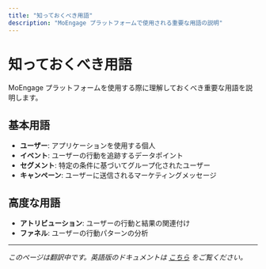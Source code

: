 ```yaml
---
title: "知っておくべき用語"
description: "MoEngage プラットフォームで使用される重要な用語の説明"
---
```


# 知っておくべき用語

MoEngage プラットフォームを使用する際に理解しておくべき重要な用語を説明します。

## 基本用語

- **ユーザー**: アプリケーションを使用する個人
- **イベント**: ユーザーの行動を追跡するデータポイント
- **セグメント**: 特定の条件に基づいてグループ化されたユーザー
- **キャンペーン**: ユーザーに送信されるマーケティングメッセージ

## 高度な用語

- **アトリビューション**: ユーザーの行動と結果の関連付け
- **ファネル**: ユーザーの行動パターンの分析

---

*このページは翻訳中です。英語版のドキュメントは [こちら](/hc/en-us/articles/360040071212-Terms-to-Know) をご覧ください。*
